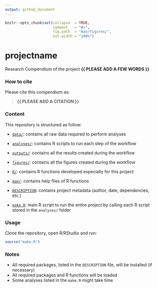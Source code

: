 ```yaml
---
output: github_document
---
```


<!-- README.md is generated from README.Rmd. Please edit that file -->


```r
knitr::opts_chunk$set(collapse  = TRUE,
                      comment   = "#>",
                      fig.path  = "man/figures/",
                      out.width = "100%")
```



# projectname


<!-- badges: start -->
<!-- badges: end -->


Research Compendium of the project **{{ PLEASE ADD A FEW WORDS }}**



### How to cite

Please cite this compendium as: 

> **{{ PLEASE ADD A CITATION }}**



### Content

This repository is structured as follow:

- [`data/`](https://github.com/avallecam/projectname/tree/master/data):
contains all raw data required to perform analyses

- [`analyses/`](https://github.com/avallecam/projectname/tree/main/analyses/):
contains R scripts to run each step of the workflow

- [`outputs/`](https://github.com/avallecam/projectname/tree/main/outputs):
contains all the results created during the workflow

- [`figures/`](https://github.com/avallecam/projectname/tree/main/figures):
contains all the figures created during the workflow

- [`R/`](https://github.com/avallecam/projectname/tree/main/R):
contains R functions developed especially for this project

- [`man/`](https://github.com/avallecam/projectname/tree/main/man):
contains help files of R functions

- [`DESCRIPTION`](https://github.com/avallecam/projectname/tree/main/DESCRIPTION):
contains project metadata (author, date, dependencies, etc.)

- [`make.R`](https://github.com/avallecam/projectname/tree/main/make.R):
main R script to run the entire project by calling each R script stored in the `analyses/` folder



### Usage

Clone the repository, open R/RStudio and run:

```r
source("make.R")
```



### Notes

- All required packages, listed in the `DESCRIPTION` file, will be installed (if necessary)
- All required packages and R functions will be loaded
- Some analyses listed in the `make.R` might take time
